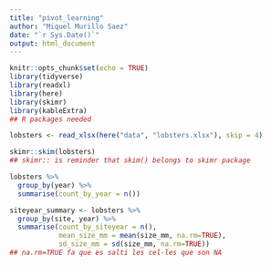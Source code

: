 ```yaml
---
title: "pivot_learning"
author: "Miquel Murillo Saez"
date: "`r Sys.Date()`"
output: html_document
---
```


```r
knitr::opts_chunk$set(echo = TRUE)
library(tidyverse)
library(readxl)
library(here)
library(skimr)
library(kableExtra)
## R packages needed
```

```r
lobsters <- read_xlsx(here("data", "lobsters.xlsx"), skip = 4)
```

```r

skimr::skim(lobsters)
## skimr:: is reminder that skim() belongs to skimr package
```

```r
lobsters %>%
  group_by(year) %>%
  summarise(count_by_year = n())
```

```r
siteyear_summary <- lobsters %>%
  group_by(site, year) %>%
  summarise(count_by_siteyear = n(),
            mean_size_mm = mean(size_mm, na.rm=TRUE),
            sd_size_mm = sd(size_mm, na.rm=TRUE))
## na.rm=TRUE fa que es salti les cel·les que son NA
```

